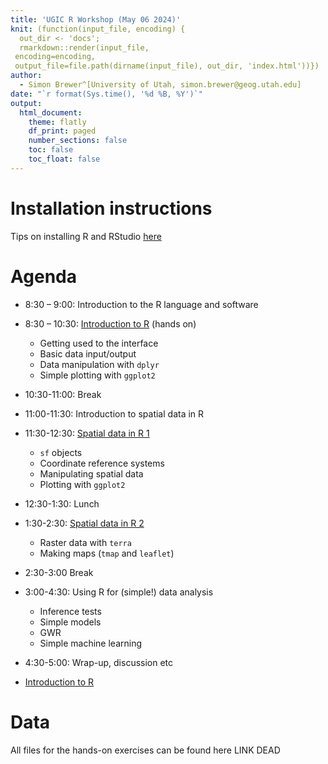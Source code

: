 ```yaml
---
title: 'UGIC R Workshop (May 06 2024)'
knit: (function(input_file, encoding) {
  out_dir <- 'docs';
  rmarkdown::render(input_file,
 encoding=encoding,
 output_file=file.path(dirname(input_file), out_dir, 'index.html'))})
author:
  - Simon Brewer^[University of Utah, simon.brewer@geog.utah.edu]
date: "`r format(Sys.time(), '%d %B, %Y')`"
output:
  html_document:
    theme: flatly
    df_print: paged
    number_sections: false
    toc: false
    toc_float: false
---
```


# Installation instructions

Tips on installing R and RStudio [here][install]

# Agenda

- 8:30 – 9:00: Introduction to the R language and software 
- 8:30 – 10:30: [Introduction to R][intro_R] (hands on)
  - Getting used to the interface
  - Basic data input/output
  - Data manipulation with `dplyr`
  - Simple plotting with `ggplot2`
- 10:30-11:00: Break
- 11:00-11:30: Introduction to spatial data in R
- 11:30-12:30: [Spatial data in R 1][spatial1]
  - `sf` objects
  - Coordinate reference systems
  - Manipulating spatial data
  - Plotting with `ggplot2`
- 12:30-1:30: Lunch
- 1:30-2:30: [Spatial data in R 2][spatial2]
  - Raster data with `terra`
  - Making maps (`tmap` and `leaflet`)
- 2:30-3:00 Break
- 3:00-4:30: Using R for (simple!) data analysis
  - Inference tests
  - Simple models
  - GWR
  - Simple machine learning
- 4:30-5:00: Wrap-up, discussion etc

- [Introduction to R][intro_R]

# Data

All files for the hands-on exercises can be found here LINK DEAD

[install]: https://simonbrewer.github.io/ugic-intro-r/UGIC_Workshop_00_Installation.html
[intro_R]: https://simonbrewer.github.io/ugic-intro-r/UGIC_Workshop_01_Intro_R.html
[spatial1]: https://simonbrewer.github.io/ugic-intro-r/UGIC_Workshop_02_Spatial_Data_1.html
[spatial2]: https://simonbrewer.github.io/ugic-intro-r/UGIC_Workshop_02_Spatial_Data_2.html
